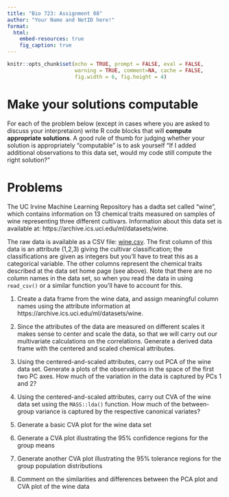 ```yaml
---
title: "Bio 723: Assignment 08"
author: "Your Name and NetID here!"
format: 
  html:
    embed-resources: true
    fig_caption: true
---
```


```r
knitr::opts_chunk$set(echo = TRUE, prompt = FALSE, eval = FALSE, 
                      warning = TRUE, comment=NA, cache = FALSE,
                      fig.width = 6, fig.height = 4)
```

# Make your solutions computable

For each of the problem below (except in cases where you are asked to discuss your interpretaion) write R code blocks that will **compute appropriate solutions**. A good rule of thumb for judging whether your solution is appropriately "computable" is to ask yourself "If I added additional observations to this data set, would my code still compute the right solution?"



# Problems

The UC Irvine Machine Learning Repository has a dadta set called "wine", which contains information on 13 chemical traits measured on samples of wine representing three different cultivars.  Information about this data set is available at: https://archive.ics.uci.edu/ml/datasets/wine.

The raw data is available as a CSV file: [wine.csv](https://archive.ics.uci.edu/ml/machine-learning-databases/wine/wine.data).  The first column of this data is an attribute (1,2,3) giving the cultivar classification; the classifications are given as integers but you'll have to treat this as a categorical variable.  The other columns represent the chemical traits described at the data set home page (see above).  Note that there are no column names in the data set, so when you read the data in using `read_csv()` or a similar function you'll have to account for this.

1.  Create a data frame from the wine data, and assign meaningful column names using the attribute information at https://archive.ics.uci.edu/ml/datasets/wine.

1. Since the attributes of the data are measured on different scales it makes sense to center and scale the data, so that we will carry out our multivariate calculations on the correlations.  Generate a derived data frame with the centered and scaled chemical attributes. 

1. Using the centered-and-scaled attributes, carry out PCA of the wine data set. Generate a plots of the observations in the space of the first two PC axes. How much of the variation in the data is captured by PCs 1 and 2?  

1. Using the centered-and-scaled attributes, carry out CVA of the wine data set using the `MASS::lda()` function. How much of the between-group variance is captured by the respective canonical variates? 

1. Generate a basic CVA plot for the wine data set 

1. Generate a CVA plot illustrating the 95% confidence regions for the group means 

1. Generate another CVA plot illustrating the 95% tolerance regions for the group population distributions

1. Comment on the similarities and differences between the PCA plot and CVA plot of the wine data 